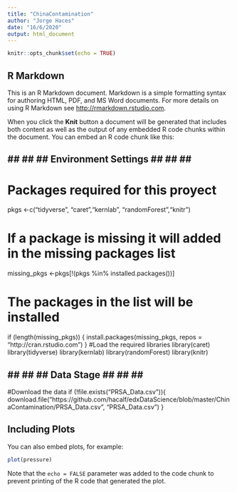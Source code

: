 ```yaml
---
title: "ChinaContamination"
author: "Jorge Haces"
date: "16/6/2020"
output: html_document
---
```


```r
knitr::opts_chunk$set(echo = TRUE)
```

## R Markdown

This is an R Markdown document. Markdown is a simple formatting syntax for authoring HTML, PDF, and MS Word documents. For more details on using R Markdown see <http://rmarkdown.rstudio.com>.

When you click the **Knit** button a document will be generated that includes both content as well as the output of any embedded R code chunks within the document. You can embed an R code chunk like this:


## ## ## ##  Environment  Settings  ## ## ## ##

# Packages required for this proyect
pkgs <-c("tidyverse",   "caret","kernlab",  "randomForest","knitr")

# If a package is missing it will added in the missing packages list
missing_pkgs <-pkgs[!(pkgs %in% installed.packages())]

# The packages in the list will be installed
if (length(missing_pkgs)) {
  install.packages(missing_pkgs, repos = "http://cran.rstudio.com")
}
#Load the required libraries
library(caret)
library(tidyverse)
library(kernlab)
library(randomForest)
library(knitr)

## ## ## ##  Data Stage  ## ## ## ##

#Download the data
if (!file.exists("PRSA_Data.csv")){
  download.file("https://github.com/hacalf/edxDataScience/blob/master/ChinaContamination/PRSA_Data.csv", "PRSA_Data.csv")
  }


## Including Plots

You can also embed plots, for example:

```r
plot(pressure)
```

Note that the `echo = FALSE` parameter was added to the code chunk to prevent printing of the R code that generated the plot.
